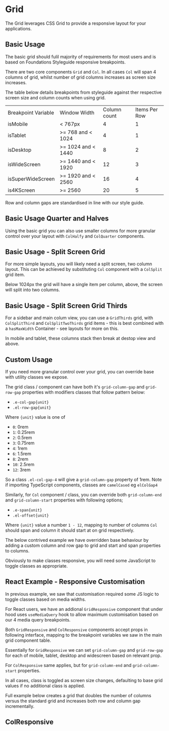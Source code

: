 
<Meta of={GridStories} />

# Grid

The Grid leverages CSS Grid to provide a responsive layout for your applications.

## Basic Usage

The basic grid should fulil majority of requirements for most users and is based on Foundations Styleguide responsive breakpoints.

There are two core components `Grid` and `Col`. In all cases `Col` will span 4 columns of grid, whilst number of grid columns increases as screen size increases.

The table below details breakpoints from styleguide against ther respective screen size and column counts when using grid.

<table>
    <tr>
        <td>Breakpoint Variable</td>
        <td>Window Width</td>
        <td>Column count</td>
        <td>Items Per Row</td>
    </tr>
    <tr>
        <td>isMobile</td>
        <td>&lt; 767px</td>
        <td>4</td>
        <td>1</td>
    </tr>
    <tr>
        <td>isTablet</td>
        <td>&gt;= 768 and &lt; 1024</td>
        <td>4</td>
        <td>1</td>
    </tr>
    <tr>
        <td>isDesktop</td>
        <td>&gt;= 1024 and &lt; 1440</td>
        <td>8</td>
        <td>2</td>
    </tr>
    <tr>
        <td>isWideScreen</td>
        <td>&gt;= 1440 and &lt; 1920</td>
        <td>12</td>
        <td>3</td>
    </tr>
    <tr>
        <td>isSuperWideScreen</td>
        <td>&gt;= 1920 and &lt; 2560</td>
        <td>16</td>
        <td>4</td>
    </tr>
    <tr>
        <td>is4KScreen</td>
        <td>&gt;= 2560</td>
        <td>20</td>
        <td>5</td>
    </tr>
</table>

Row and column gaps are standardised in line with our style guide.

<Canvas of={GridStories.BasicUsage} />

<RenderHtmlMarkup of={GridStories.BasicUsage} />

## Basic Usage Quarter and Halves

Using the basic grid you can also use smaller columns for more granular control over your layout with `ColHalfy` and `ColQuarter` components.

<Canvas of={GridStories.BasicUsageQuarterAndHalves} />

<RenderHtmlMarkup of={GridStories.BasicUsageQuarterAndHalves} />

## Basic Usage - Split Screen Grid

For more simple layouts, you will likely need a split screen, two column layout. This can be achieved by substituting `Col` component with a `ColSplit` grid item.

Below 1024px the grid will have a single item per column, above, the screen will split into two columns.

<Canvas of={GridStories.BasicUsageSplitScreenGrid} />

<RenderHtmlMarkup of={GridStories.BasicUsageSplitScreenGrid} />

## Basic Usage - Split Screen Grid Thirds

For a sidebar and main colum view, you can use a `GridThirds` grid, with `ColSplitThird` and `ColSplitTwoThirds` grid items - this is best combined with a `hasMaxWidth` Container - see layouts for more on this.

In mobile and tablet, these columns stack then break at destop view and above.

<Canvas of={GridStories.BasicUsageSplitScreenGridThirds} />

<RenderHtmlMarkup of={GridStories.BasicUsageSplitScreenGridThirds} />

## Custom Usage

If you need more granular control over your grid, you can override base with utility classes we expose.

The grid class / component can have both it's `grid-column-gap` and `grid-row-gap` properties with modifiers classes that follow pattern below:

- `.e-col-gap{unit}`
- `.el-row-gap{unit}`

Where `{unit}` value is one of

- `0`: 0rem
- `1`: 0.25rem
- `2`: 0.5rem
- `3`: 0.75rem
- `4`: 1rem
- `6`: 1.5rem
- `8`: 2rem
- `10`: 2.5rem
- `12`: 3rem

So a class `.el-col-gap-4` will give a `grid-column-gap` property of 1rem. Note if importing TypeScript components, classes are `camelCased` eg `elColGap4`

Similarly, for `Col` component / class, you can override both `grid-column-end` and `grid-column-start` properties with following options;

- `.e-span{unit}`
- `.el-offset{unit}`

Where `{unit}` value a number `1 - 12`, mapping to number of columns `Col` should span and column it should start at on grid respectively.

The below contrived example we have overridden base behaviour by adding a custom column and row gap to grid and start and span properties to columns.

Obviously to make classes responsive, you will need some JavaScript to toggle classes as appropriate.

<Canvas of={GridStories.CustomUsage} />

<RenderHtmlMarkup of={GridStories.CustomUsage} />

## React Example - Responsive Customisation

In previous example, we saw that customisation required some JS logic to toggle classes based on media widths.

For React users, we have an addional `GridResponsive` component that under hood uses `useMediaQuery` hook to allow maximum customisation based on our 4 media query breakpoints.

Both `GridResponsive` and `ColResponsive` components accept props in following interface, mapping to the breakpoint variables we saw in the main grid component table.

<Controls component={GridResponsive} />

Essentially for `GridResponsive` we can set `grid-column-gap` and `grid-row-gap` for each of mobile, tablet, desktop and widescreen based on relevant prop.

For `ColResponsive` same applies, but for `grid-column-end` and `grid-column-start` properties.

In all cases, class is toggled as screen size changes, defaulting to base grid values if no additional class is applied.

Full example below creates a grid that doubles the number of columns versus the standard grid and increases both row and column gap incrementally.

## ColResponsive

<Controls component={ColResponsive} />

<Canvas of={GridStories.ReactExampleResponsiveCustomisation} />

<RenderHtmlMarkup of={GridStories.ReactExampleResponsiveCustomisation} />
